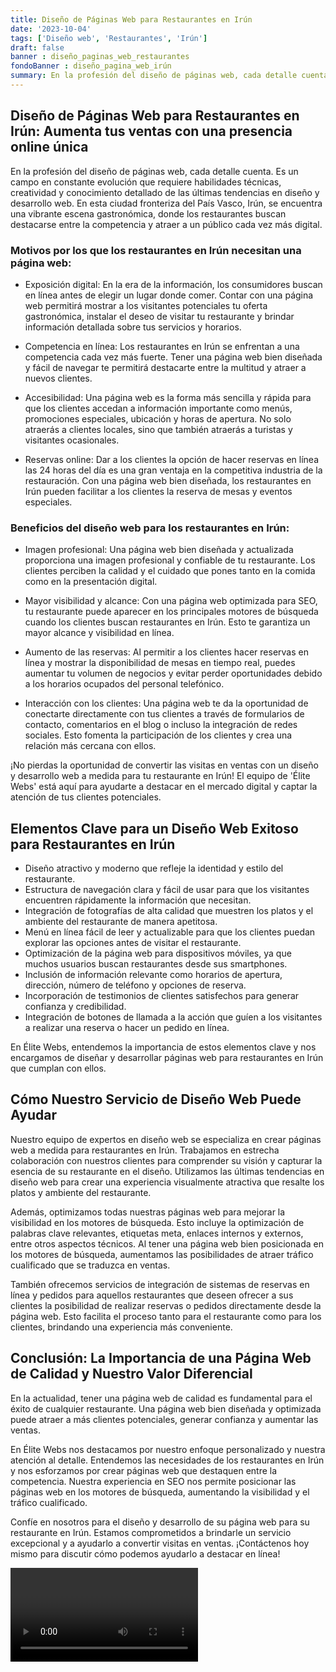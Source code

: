 ```yaml
---
title: Diseño de Páginas Web para Restaurantes en Irún
date: '2023-10-04'
tags: ['Diseño web', 'Restaurantes', 'Irún']
draft: false
banner : diseño_paginas_web_restaurantes
fondoBanner : diseño_pagina_web_irún
summary: En la profesión del diseño de páginas web, cada detalle cuenta. Es un campo en constante evolución que requiere habilidades técnicas, creatividad y conocimiento detallado de las últimas tendencias en diseño y desarrollo web. En esta ciudad fronteriza del País Vasco, Irún, se encuentra una vibrante escena gastronómica, donde los restaurantes buscan destacarse entre la competencia y atraer a un público cada vez más digital.
---
```


## Diseño de Páginas Web para Restaurantes en Irún: Aumenta tus ventas con una presencia online única

En la profesión del diseño de páginas web, cada detalle cuenta. Es un campo en constante evolución que requiere habilidades técnicas, creatividad y conocimiento detallado de las últimas tendencias en diseño y desarrollo web. En esta ciudad fronteriza del País Vasco, Irún, se encuentra una vibrante escena gastronómica, donde los restaurantes buscan destacarse entre la competencia y atraer a un público cada vez más digital.

### Motivos por los que los restaurantes en Irún necesitan una página web:

- Exposición digital: En la era de la información, los consumidores buscan en línea antes de elegir un lugar donde comer. Contar con una página web permitirá mostrar a los visitantes potenciales tu oferta gastronómica, instalar el deseo de visitar tu restaurante y brindar información detallada sobre tus servicios y horarios.

- Competencia en línea: Los restaurantes en Irún se enfrentan a una competencia cada vez más fuerte. Tener una página web bien diseñada y fácil de navegar te permitirá destacarte entre la multitud y atraer a nuevos clientes.

- Accesibilidad: Una página web es la forma más sencilla y rápida para que los clientes accedan a información importante como menús, promociones especiales, ubicación y horas de apertura. No solo atraerás a clientes locales, sino que también atraerás a turistas y visitantes ocasionales.

- Reservas online: Dar a los clientes la opción de hacer reservas en línea las 24 horas del día es una gran ventaja en la competitiva industria de la restauración. Con una página web bien diseñada, los restaurantes en Irún pueden facilitar a los clientes la reserva de mesas y eventos especiales.

### Beneficios del diseño web para los restaurantes en Irún:

- Imagen profesional: Una página web bien diseñada y actualizada proporciona una imagen profesional y confiable de tu restaurante. Los clientes perciben la calidad y el cuidado que pones tanto en la comida como en la presentación digital.

- Mayor visibilidad y alcance: Con una página web optimizada para SEO, tu restaurante puede aparecer en los principales motores de búsqueda cuando los clientes buscan restaurantes en Irún. Esto te garantiza un mayor alcance y visibilidad en línea.

- Aumento de las reservas: Al permitir a los clientes hacer reservas en línea y mostrar la disponibilidad de mesas en tiempo real, puedes aumentar tu volumen de negocios y evitar perder oportunidades debido a los horarios ocupados del personal telefónico.

- Interacción con los clientes: Una página web te da la oportunidad de conectarte directamente con tus clientes a través de formularios de contacto, comentarios en el blog o incluso la integración de redes sociales. Esto fomenta la participación de los clientes y crea una relación más cercana con ellos.

¡No pierdas la oportunidad de convertir las visitas en ventas con un diseño y desarrollo web a medida para tu restaurante en Irún! El equipo de 'Élite Webs' está aquí para ayudarte a destacar en el mercado digital y captar la atención de tus clientes potenciales.

<GifSeo />

<Cta />

## **Elementos Clave para un Diseño Web Exitoso para Restaurantes en Irún**

- Diseño atractivo y moderno que refleje la identidad y estilo del restaurante.
- Estructura de navegación clara y fácil de usar para que los visitantes encuentren rápidamente la información que necesitan.
- Integración de fotografías de alta calidad que muestren los platos y el ambiente del restaurante de manera apetitosa.
- Menú en línea fácil de leer y actualizable para que los clientes puedan explorar las opciones antes de visitar el restaurante.
- Optimización de la página web para dispositivos móviles, ya que muchos usuarios buscan restaurantes desde sus smartphones.
- Inclusión de información relevante como horarios de apertura, dirección, número de teléfono y opciones de reserva.
- Incorporación de testimonios de clientes satisfechos para generar confianza y credibilidad.
- Integración de botones de llamada a la acción que guíen a los visitantes a realizar una reserva o hacer un pedido en línea.

En Élite Webs, entendemos la importancia de estos elementos clave y nos encargamos de diseñar y desarrollar páginas web para restaurantes en Irún que cumplan con ellos.

## **Cómo Nuestro Servicio de Diseño Web Puede Ayudar**

Nuestro equipo de expertos en diseño web se especializa en crear páginas web a medida para restaurantes en Irún. Trabajamos en estrecha colaboración con nuestros clientes para comprender su visión y capturar la esencia de su restaurante en el diseño. Utilizamos las últimas tendencias en diseño web para crear una experiencia visualmente atractiva que resalte los platos y ambiente del restaurante.

Además, optimizamos todas nuestras páginas web para mejorar la visibilidad en los motores de búsqueda. Esto incluye la optimización de palabras clave relevantes, etiquetas meta, enlaces internos y externos, entre otros aspectos técnicos. Al tener una página web bien posicionada en los motores de búsqueda, aumentamos las posibilidades de atraer tráfico cualificado que se traduzca en ventas.

También ofrecemos servicios de integración de sistemas de reservas en línea y pedidos para aquellos restaurantes que deseen ofrecer a sus clientes la posibilidad de realizar reservas o pedidos directamente desde la página web. Esto facilita el proceso tanto para el restaurante como para los clientes, brindando una experiencia más conveniente.

## **Conclusión: La Importancia de una Página Web de Calidad y Nuestro Valor Diferencial**

En la actualidad, tener una página web de calidad es fundamental para el éxito de cualquier restaurante. Una página web bien diseñada y optimizada puede atraer a más clientes potenciales, generar confianza y aumentar las ventas.

En Élite Webs nos destacamos por nuestro enfoque personalizado y nuestra atención al detalle. Entendemos las necesidades de los restaurantes en Irún y nos esforzamos por crear páginas web que destaquen entre la competencia. Nuestra experiencia en SEO nos permite posicionar las páginas web en los motores de búsqueda, aumentando la visibilidad y el tráfico cualificado.

Confíe en nosotros para el diseño y desarrollo de su página web para su restaurante en Irún. Estamos comprometidos a brindarle un servicio excepcional y a ayudarlo a convertir visitas en ventas. ¡Contáctenos hoy mismo para discutir cómo podemos ayudarlo a destacar en línea!

<Video />

<CtaBot job='Restaurantes' city='Irún'/>

<Gmaps query='Irún+españa+maps' />